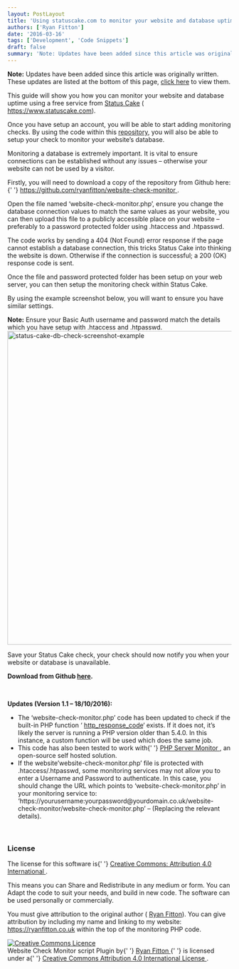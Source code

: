 ```yaml
---
layout: PostLayout
title: 'Using statuscake.com to monitor your website and database uptime'
authors: ['Ryan Fitton']
date: '2016-03-16'
tags: ['Development', 'Code Snippets']
draft: false
summary: 'Note: Updates have been added since this article was originally written. These updates are listed at the bottom of this page, click here to view them. This guide will show you how you can monitor your website and database uptime using a free service from&nbsp;Status Cake (https://www.statuscake.com). Once you have setup an account, you will [&amp;hellip;]'
---
```


<p>
  <strong>Note:</strong> Updates have been added since this article was originally written. These
  updates are listed at the bottom of this page, <a href="#article-updates">click here</a> to view
  them.
</p>
<p>
  This guide will show you how you can monitor your website and database uptime using a free service
  from <a href="https://www.statuscake.com">Status Cake</a> (
  <a href="https://www.statuscake.com">https://www.statuscake.com</a>).
</p>
<p>
  Once you have setup an account, you will be able to start adding monitoring checks. By using the
  code within this <a href="https://github.com/ryanfitton/website-check-monitor">repository</a>, you
  will also be able to setup your check to monitor your website&#8217;s database.
</p>
<p>
  Monitoring a database is extremely important. It is vital to ensure connections can be established
  without any issues &#8211; otherwise your website can not be used by a visitor.
</p>
<p>
  Firstly, you will need to download a copy of the repository from Github here:{' '}
  <a href="https://github.com/ryanfitton/website-check-monitor">
    https://github.com/ryanfitton/website-check-monitor
  </a>
  .
</p>
<p>
  Open the file named &#8216;website-check-monitor.php&#8217;, ensure you change the database
  connection values to match the same values as your website, you can then upload this file to a
  publicly accessible place on your website &#8211; preferably to a password protected folder using
  .htaccess and .htpasswd.
</p>
<p>
  The code works by sending a 404 (Not Found) error response if the page cannot establish a database
  connection, this tricks Status Cake into thinking the website is down. Otherwise if the connection
  is successful; a 200 (OK) response code is sent.
</p>
<p>
  Once the file and password protected folder has been setup on your web server, you can then setup
  the monitoring check within Status Cake.
</p>
<p>By using the example screenshot below, you will want to ensure you have similar settings.</p>
<p>
  <strong>Note:</strong> Ensure your Basic Auth username and password match the details which you
  have setup with .htaccess and .htpasswd.
  <br />
  <a
    href="/static/img/blog/2016/02/status-cake-db-check-screenshot-example.png"
    rel="attachment wp-att-376"
  >
    <img
      loading="lazy"
      src="/static/img/blog/2016/02/status-cake-db-check-screenshot-example-1024x704.png"
      alt="status-cake-db-check-screenshot-example"
      width="1024"
      height="704"
      srcset="/static/img/blog/2016/02/status-cake-db-check-screenshot-example-1024x704.png 1024w, /static/img/blog/2016/02/status-cake-db-check-screenshot-example-300x206.png 300w, /static/img/blog/2016/02/status-cake-db-check-screenshot-example-768x528.png 768w, /static/img/blog/2016/02/status-cake-db-check-screenshot-example.png 1304w"
      sizes="(max-width: 1024px) 100vw, 1024px"
    />
  </a>
</p>
<p>
  Save your Status Cake check, your check should now notify you when your website or database is
  unavailable.
</p>
<p>
  <strong>
    Download from Github <a href="https://github.com/ryanfitton/website-check-monitor">here</a>.
  </strong>
</p>
<p>&nbsp;</p>
<p>
  <span id="article-updates">
    <strong>Updates (Version 1.1 &#8211; 18/10/2016):</strong>
  </span>
</p>
<ul>
  <li>
    The &#8216;website-check-monitor.php&#8217; code has been updated to check if the built-in PHP
    function &#8216;
    <a href="http://php.net/manual/en/function.http-response-code.php">http_response_code</a>&#8216;
    exists. If it does not, it&#8217;s likely the server is running a PHP version older than 5.4.0.
    In this instance, a custom function will be used which does the same job.
  </li>
  <li>
    This code has also been tested to work with{' '}
    <a href="http://www.phpservermonitor.org/" target="_blank" rel="noopener">
      PHP Server Monitor
    </a>
    , an open-source self hosted solution.
  </li>
  <li>
    If the website&#8217;website-check-monitor.php&#8217; file is protected with
    .htaccess/.htpasswd, some monitoring services may not allow you to enter a Username and Password
    to authenticate. In this case, you should change the URL which points to
    &#8216;website-check-monitor.php&#8217; in your monitoring service to:
    &#8216;https://yourusername:yourpassword@yourdomain.co.uk/website-check-monitor/website-check-monitor.php&#8217;
    &#8211; (Replacing the relevant details).
  </li>
</ul>
<p>&nbsp;</p>
<h3>License</h3>
<p>
  The license for this software is{' '}
  <a href="https://creativecommons.org/licenses/by/4.0/">
    Creative Commons: Attribution 4.0 International
  </a>
  .
</p>
<p>
  This means you can Share and Redistribute in any medium or form. You can Adapt the code to suit
  your needs, and build in new code. The software can be used personally or commercially.
</p>
<p>
  You must give attribution to the original author (
  <a href="https://ryanfitton.co.uk">Ryan Fitton</a>). You can give attribution by including my name
  and linking to my website: <a href="https://ryanfitton.co.uk">https://ryanfitton.co.uk</a> within
  the top of the monitoring PHP code.
</p>
<p>
  <a href="http://creativecommons.org/licenses/by/4.0/" rel="license">
    <img
      style="border-width: 0;"
      src="https://i.creativecommons.org/l/by/4.0/88x31.png"
      alt="Creative Commons Licence"
    />
  </a>
  <br />
  Website Check Monitor script Plugin by{' '}
  <a
    href="https://ryanfitton.co.uk/blog/using-statuscake-com-to-monitor-your-website-and-database-uptime/"
    rel="cc:attributionURL"
  >
    Ryan Fitton
  </a>{' '}
  is licensed under a{' '}
  <a href="http://creativecommons.org/licenses/by/4.0/" rel="license">
    Creative Commons Attribution 4.0 International License
  </a>
  .
</p>
